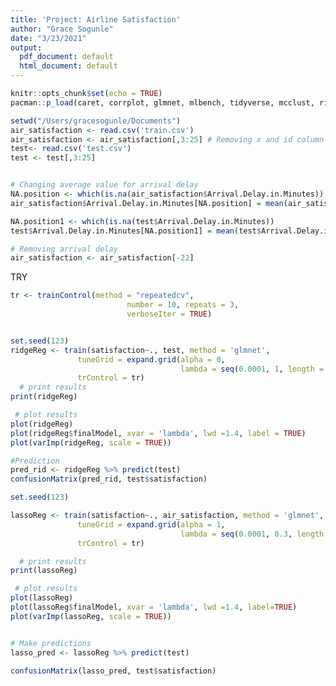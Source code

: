 ```yaml
---
title: 'Project: Airline Satisfaction'
author: "Grace Sogunle"
date: "3/23/2021"
output:
  pdf_document: default
  html_document: default
---
```


```r
knitr::opts_chunk$set(echo = TRUE)
pacman::p_load(caret, corrplot, glmnet, mlbench, tidyverse, mcclust, ridge)

```



```r
setwd("/Users/gracesogunle/Documents")
air_satisfaction <- read.csv('train.csv')
air_satisfaction <- air_satisfaction[,3:25] # Removing x and id column
test<- read.csv('test.csv')
test <- test[,3:25]


# Changing average value for arrival delay
NA.position <- which(is.na(air_satisfaction$Arrival.Delay.in.Minutes))
air_satisfaction$Arrival.Delay.in.Minutes[NA.position] = mean(air_satisfaction$Arrival.Delay.in.Minutes, na.rm = TRUE)

NA.position1 <- which(is.na(test$Arrival.Delay.in.Minutes))
test$Arrival.Delay.in.Minutes[NA.position1] = mean(test$Arrival.Delay.in.Minutes, na.rm = TRUE)

# Removing arrival delay 
air_satisfaction <- air_satisfaction[-22]

```
TRY  
```r

tr <- trainControl(method = "repeatedcv", 
                          number = 10, repeats = 3,
                          verboseIter = TRUE)


set.seed(123)
ridgeReg <- train(satisfaction~., test, method = 'glmnet',
               tuneGrid = expand.grid(alpha = 0, 
                                      lambda = seq(0.0001, 1, length = 5)),
               trControl = tr)
  # print results
print(ridgeReg)

 # plot results
plot(ridgeReg)
plot(ridgeReg$finalModel, xvar = 'lambda', lwd =1.4, label = TRUE)
plot(varImp(ridgeReg, scale = TRUE))

#Prediction
pred_rid <- ridgeReg %>% predict(test)
confusionMatrix(pred_rid, test$satisfaction)
```

```r
set.seed(123)

lassoReg <- train(satisfaction~., air_satisfaction, method = 'glmnet',
               tuneGrid = expand.grid(alpha = 1, 
                                      lambda = seq(0.0001, 0.3, length = 10)),
               trControl = tr)

  # print results
print(lassoReg)

 # plot results
plot(lassoReg)
plot(lassoReg$finalModel, xvar = 'lambda', lwd =1.4, label=TRUE)
plot(varImp(lassoReg, scale = TRUE))


# Make predictions
lasso_pred <- lassoReg %>% predict(test)

confusionMatrix(lasso_pred, test$satisfaction)
```





